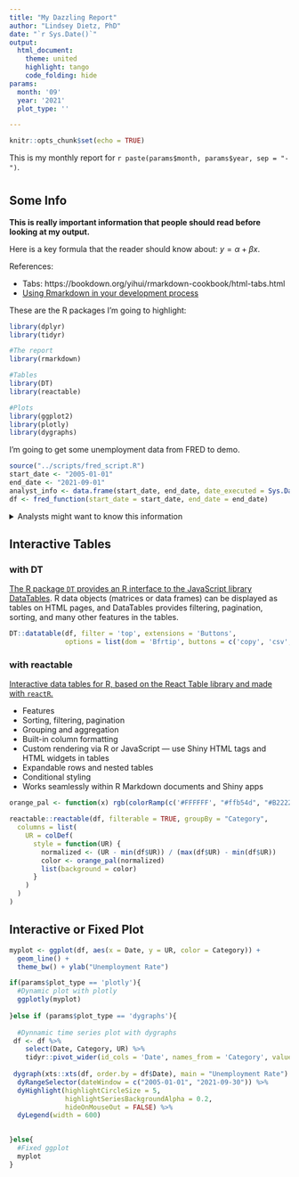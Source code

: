 ```yaml
---
title: "My Dazzling Report"
author: "Lindsey Dietz, PhD"
date: "`r Sys.Date()`"
output: 
  html_document:
    theme: united
    highlight: tango
    code_folding: hide
params:
  month: '09'
  year: '2021'
  plot_type: ''

---
```

<!-- (stuff above this line is YAML and behaves differently than the rest of the doc) -->


<!-- (this just shows up when you create Rmarkdown) -->
```r
knitr::opts_chunk$set(echo = TRUE)
```

<!-- (using parameters in Rmarkdown; don't forget the r) -->
This is my monthly report for `r paste(params$month, params$year, sep = "-")`. 


<!-- (making tabs) -->
<!-- # header 1, all tabs need to be ## header 2 to nest -->

# {.tabset .tabset-pills}

## Some Info

<!-- (** makes it bold) -->
**This is really important information that people should read before looking at my output.**

Here is a key formula that the reader should know about: $y = \alpha + \beta x$.

References:

<!-- (one type of link) -->
 - Tabs: https://bookdown.org/yihui/rmarkdown-cookbook/html-tabs.html
 - [Using Rmarkdown in your development process](https://rstudio.com/resources/rstudioconf-2020/rmarkdown-driven-development/)

<!-- (another type of link) -->
These are the R packages I'm going to highlight:

<!-- (here is an R code chunk; I've used some options to hide things) -->
```r
library(dplyr)
library(tidyr)
```

```r
#The report
library(rmarkdown)

#Tables
library(DT)
library(reactable)

#Plots
library(ggplot2)
library(plotly)
library(dygraphs)
```

I'm going to get some unemployment data from FRED to demo.

```r
source("../scripts/fred_script.R")
start_date <- "2005-01-01"
end_date <- "2021-09-01"
analyst_info <- data.frame(start_date, end_date, date_executed = Sys.Date())
df <- fred_function(start_date = start_date, end_date = end_date)
```

<details>
<summary> Analysts might want to know this information </summary>
```r
print(analyst_info)
```
</details>

## Interactive Tables {.tabset .tabset-pills}
<!-- ## Interactive Tables {.tabset .tabset-dropdown} -->

### with DT

[The R package `DT` provides an R interface to the JavaScript library DataTables](https://rstudio.github.io/DT/). R data objects (matrices or data frames) can be displayed as tables on HTML pages, and DataTables provides filtering, pagination, sorting, and many other features in the tables.

```r
DT::datatable(df, filter = 'top', extensions = 'Buttons', 
              options = list(dom = 'Bfrtip', buttons = c('copy', 'csv', 'excel')))
```

### with reactable

[Interactive data tables for R, based on the React Table library and made with `reactR`.](https://glin.github.io/reactable/index.html)

 - Features
 - Sorting, filtering, pagination
 - Grouping and aggregation
 - Built-in column formatting
 - Custom rendering via R or JavaScript — use Shiny HTML tags and HTML widgets in tables
 - Expandable rows and nested tables
 - Conditional styling
 - Works seamlessly within R Markdown documents and Shiny apps

```r

orange_pal <- function(x) rgb(colorRamp(c('#FFFFFF', "#ffb54d", "#B22222"))(x), maxColorValue = 255)

reactable::reactable(df, filterable = TRUE, groupBy = "Category", 
  columns = list(
    UR = colDef(
      style = function(UR) {
        normalized <- (UR - min(df$UR)) / (max(df$UR) - min(df$UR))
        color <- orange_pal(normalized)
        list(background = color)
      }
    )
  )
)

```

## Interactive or Fixed Plot

<!-- (Note that the `echo = FALSE` parameter was added to the code chunk to prevent printing of the R code that generated the plot.) -->
```r

myplot <- ggplot(df, aes(x = Date, y = UR, color = Category)) + 
  geom_line() +
  theme_bw() + ylab("Unemployment Rate")

if(params$plot_type == 'plotly'){
  #Dynamic plot with plotly 
  ggplotly(myplot)
  
}else if (params$plot_type == 'dygraphs'){
  
  #Dynnamic time series plot with dygraphs
 df <- df %>% 
    select(Date, Category, UR) %>%
    tidyr::pivot_wider(id_cols = 'Date', names_from = 'Category', values_from = 'UR')
  
 dygraph(xts::xts(df, order.by = df$Date), main = "Unemployment Rate") %>% 
  dyRangeSelector(dateWindow = c("2005-01-01", "2021-09-30")) %>%
  dyHighlight(highlightCircleSize = 5, 
              highlightSeriesBackgroundAlpha = 0.2,
              hideOnMouseOut = FALSE) %>%
  dyLegend(width = 600)

  
}else{
  #Fixed ggplot
  myplot
}

```